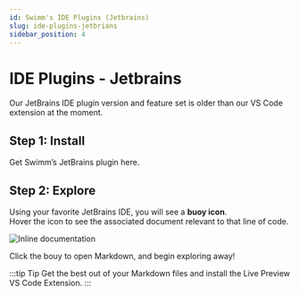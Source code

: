 ```yaml
---
id: Swimm's IDE Plugins (Jetbrains)
slug: ide-plugins-jetbrians
sidebar_position: 4
---
```



# IDE Plugins - Jetbrains
Our JetBrains IDE plugin version and feature set is older than our VS Code extension at the moment.

## Step 1: Install
Get Swimm’s <Link href="https://plugins.jetbrains.com/plugin/17201-swimm">JetBrains plugin here.</Link>

## Step 2: Explore
Using your favorite JetBrains IDE, you will see a **buoy icon**.<br/>
Hover the icon to see the associated document relevant to that line of code.

![Inline documentation](../../../static/img/intellij-side-by-side.png)

Click the bouy to open Markdown, and begin exploring away!

:::tip Tip
Get the best out of your Markdown files and install the <Link href="https://marketplace.visualstudio.com/items?itemName=ms-vscode.live-server"> Live Preview VS Code Extension.</Link>
:::
